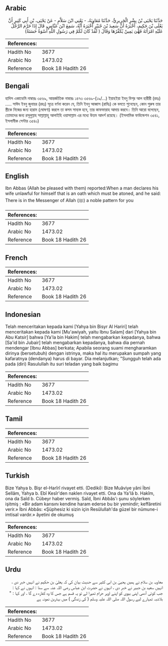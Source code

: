 ## Arabic


<div dir="rtl" lang="ar" style={{fontSize:'larger',backgroundColor:'#f8f9fa',padding:20}}>
حَدَّثَنَا يَحْيَى بْنُ بِشْرٍ الْحَرِيرِيُّ، حَدَّثَنَا مُعَاوِيَةُ، - يَعْنِي ابْنَ سَلاَّمٍ - عَنْ يَحْيَى، بْنِ أَبِي كَثِيرٍ أَنَّ يَعْلَى بْنَ حَكِيمٍ، أَخْبَرَهُ أَنَّ سَعِيدَ بْنَ جُبَيْرٍ أَخْبَرَهُ أَنَّهُ، سَمِعَ ابْنَ عَبَّاسٍ، قَالَ إِذَا حَرَّمَ الرَّجُلُ عَلَيْهِ امْرَأَتَهُ فَهْىَ يَمِينٌ يُكَفِّرُهَا وَقَالَ ‏(‏ لَقَدْ كَانَ لَكُمْ فِي رَسُولِ اللَّهِ أُسْوَةٌ حَسَنَةٌ‏)‏
</div>
<div style={{backgroundColor:'#f8f9fa',padding:20, marginBottom: 10}}><table> <thead> <tr> <th>References:</th> <th></th> </tr> </thead> <tbody><tr><td>Hadith No</td><td>3677</td></tr><tr><td>Arabic No</td><td>1473.02</td></tr><tr><td>Reference</td><td>Book 18 Hadith 26</td></tr></tbody></table></div>

## Bengali


<div dir="ltr" lang="bn" style={{fontSize:'larger',backgroundColor:'#f8f9fa',padding:20}}>
হাদিস একাডেমি নাম্বারঃ ৩৫৬৯, আন্তর্জাতিক নাম্বারঃ ১৪৭৩ ৩৫৬৯-(১৯/...) ইয়াহইয়া ইবনু বিশ্‌র আল হারীরী (রহঃ) ..... সাঈদ ইবনু জুবায়র (রহঃ) সূত্রে বর্ণনা করেন যে, তিনি ইবনু আব্বাস (রাযিঃ) কে বলতে শুনেছেন, কোন পুরুষ তার স্ত্রীকে নিজের জন্য হারাম (ঘোষণা) করলে তা কসম সাব্যস্ত হবে, তার কাফফারাহ আদায় করবে। তিনি আরো বলেছেন, তোমাদের জন্য রসূলুল্লাহ সাল্লাল্লাহু আলাইহি ওয়াসাল্লাম এর মধ্যে উত্তম আদর্শ রয়েছে। (ইসলামিক ফাউন্ডেশন ৩৫৪১, ইসলামীক সেন্টার ৩৫৪০)
</div>
<div style={{backgroundColor:'#f8f9fa',padding:20, marginBottom: 10}}><table> <thead> <tr> <th>References:</th> <th></th> </tr> </thead> <tbody><tr><td>Hadith No</td><td>3677</td></tr><tr><td>Arabic No</td><td>1473.02</td></tr><tr><td>Reference</td><td>Book 18 Hadith 26</td></tr></tbody></table></div>

## English


<div dir="ltr" lang="en" style={{fontSize:'larger',backgroundColor:'#f8f9fa',padding:20}}>
Ibn Abbas (Allah be pleased with them) reported:When a man declares his wife unlawful for himself that is an oath which must be atoned, and he said: There is in the Messenger of Allah (ﷺ) a noble pattern for you
</div>
<div style={{backgroundColor:'#f8f9fa',padding:20, marginBottom: 10}}><table> <thead> <tr> <th>References:</th> <th></th> </tr> </thead> <tbody><tr><td>Hadith No</td><td>3677</td></tr><tr><td>Arabic No</td><td>1473.02</td></tr><tr><td>Reference</td><td>Book 18 Hadith 26</td></tr></tbody></table></div>

## French


<div dir="ltr" lang="fr" style={{fontSize:'larger',backgroundColor:'#f8f9fa',padding:20}}>

</div>
<div style={{backgroundColor:'#f8f9fa',padding:20, marginBottom: 10}}><table> <thead> <tr> <th>References:</th> <th></th> </tr> </thead> <tbody><tr><td>Hadith No</td><td>3677</td></tr><tr><td>Arabic No</td><td>1473.02</td></tr><tr><td>Reference</td><td>Book 18 Hadith 26</td></tr></tbody></table></div>

## Indonesian


<div dir="ltr" lang="id" style={{fontSize:'larger',backgroundColor:'#f8f9fa',padding:20}}>
Telah menceritakan kepada kami [Yahya bin Bisyr Al Hariri] telah menceritakan kepada kami [Mu'awiyah, yaitu Ibnu Salam] dari [Yahya bin Abu Katsir] bahwa [Ya'la bin Hakim] telah mengabarkan kepadanya, bahwa [Sa'id bin Jubair] telah mengabarkan kepadanya, bahwa dia pernah mendengar [Ibnu Abbas] berkata; Apabila seorang suami mengharamkan dirinya (bersetubuh) dengan istrinya, maka hal itu merupakan sumpah yang kafaratnya (dendanya) harus di bayar. Dia melanjutkan; "Sungguh telah ada pada (diri) Rasulullah itu suri teladan yang baik bagimu
</div>
<div style={{backgroundColor:'#f8f9fa',padding:20, marginBottom: 10}}><table> <thead> <tr> <th>References:</th> <th></th> </tr> </thead> <tbody><tr><td>Hadith No</td><td>3677</td></tr><tr><td>Arabic No</td><td>1473.02</td></tr><tr><td>Reference</td><td>Book 18 Hadith 26</td></tr></tbody></table></div>

## Tamil


<div dir="ltr" lang="ta" style={{fontSize:'larger',backgroundColor:'#f8f9fa',padding:20}}>

</div>
<div style={{backgroundColor:'#f8f9fa',padding:20, marginBottom: 10}}><table> <thead> <tr> <th>References:</th> <th></th> </tr> </thead> <tbody><tr><td>Hadith No</td><td>3677</td></tr><tr><td>Arabic No</td><td>1473.02</td></tr><tr><td>Reference</td><td>Book 18 Hadith 26</td></tr></tbody></table></div>

## Turkish


<div dir="ltr" lang="tr" style={{fontSize:'larger',backgroundColor:'#f8f9fa',padding:20}}>
Bize Yahya b. Bişr el-Harîrî rivayet etti. (Dediki): Bize Muâviye yâni İbni Sellâm, Yahya b. Ebî Kesîr'den naklen rivayet etti. Ona da Ya'Iâ b. Hakîm, ona da Saîd b. Cübeyr haber vermiş. Saîd, İbni Abbâs'ı şunu söylerken işitmiş : «Bir adam karısını kendine haram ederse bu bir yemindir; keffâretini verir.» İbni Abbâs: «Şüphesiz ki sizin için Resûlullah'da güzel bir nümune-i imtisal vardır.» âyetini de okumuş
</div>
<div style={{backgroundColor:'#f8f9fa',padding:20, marginBottom: 10}}><table> <thead> <tr> <th>References:</th> <th></th> </tr> </thead> <tbody><tr><td>Hadith No</td><td>3677</td></tr><tr><td>Arabic No</td><td>1473.02</td></tr><tr><td>Reference</td><td>Book 18 Hadith 26</td></tr></tbody></table></div>

## Urdu


<div dir="rtl" lang="ur" style={{fontSize:'larger',backgroundColor:'#f8f9fa',padding:20}}>
معاویہ بن سلام نے ہمیں یحییٰ بن ابی کثیر سے حدیث بیان کی کہ یعلیٰ بن حکیم نے انہیں خبر دی ، انہیں سعید بن جبیر نے خبر دی ، انہوں نے حضرت ابن عباس رضی اللہ عنہ سے سنا : انہوں نے کہا : جب کوئی آدمی اپنی بیوی کو اپنے اوپر حرام ٹھہرا لے تو یہ قسم ہے جس کا وہ کفارہ دے گا ، اور کہا : " بلاشبہ تمہارے لیے رسول اللہ صلی اللہ علیہ وسلم ( کی زندگی ) میں بہترین نمونہ ہے
</div>
<div style={{backgroundColor:'#f8f9fa',padding:20, marginBottom: 10}}><table> <thead> <tr> <th>References:</th> <th></th> </tr> </thead> <tbody><tr><td>Hadith No</td><td>3677</td></tr><tr><td>Arabic No</td><td>1473.02</td></tr><tr><td>Reference</td><td>Book 18 Hadith 26</td></tr></tbody></table></div>